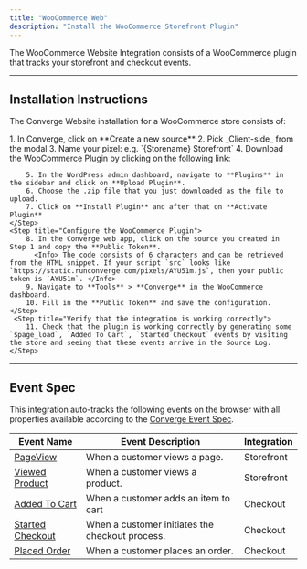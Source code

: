 ```yaml
---
title: "WooCommerce Web"
description: "Install the WooCommerce Storefront Plugin"
---
```


The WooCommerce Website Integration consists of a WooCommerce plugin that tracks your storefront and checkout events.

---


## Installation Instructions

The Converge Website installation for a WooCommerce store consists of:

  <Steps>
    <Step title="Create a new Client Source in Converge">
      1. In Converge, click on **Create a new source**
        2. Pick _Client-side_ from the modal
        3. Name your pixel: e.g. `{Storename} Storefront`
    </Step>
    <Step title="Install the WooCommerce Plugin">
        4. Download the WooCommerce Plugin by clicking on the following link: <DownloadLink linkTarget="https://static.runconverge.com/converge_woocommerce.zip" linkText="Download Plugin"/>
          
        5. In the WordPress admin dashboard, navigate to **Plugins** in the sidebar and click on **Upload Plugin**.
        6. Choose the .zip file that you just downloaded as the file to upload.
        7. Click on **Install Plugin** and after that on **Activate Plugin** 
    </Step>
    <Step title="Configure the WooCommerce Plugin">
        8. In the Converge web app, click on the source you created in Step 1 and copy the **Public Token**. 
          <Info> The code consists of 6 characters and can be retrieved from the HTML snippet. If your script `src` looks like `https://static.runconverge.com/pixels/AYU51m.js`, then your public token is `AYU51m`. </Info>
        9. Navigate to **Tools** > **Converge** in the WooCommerce dashboard.
        10. Fill in the **Public Token** and save the configuration.
    </Step>
     <Step title="Verify that the integration is working correctly">
        11. Check that the plugin is working correctly by generating some `$page_load`, `Added To Cart`, `Started Checkout` events by visiting the store and seeing that these events arrive in the Source Log.
    </Step>
</Steps>
    
---

## Event Spec

This integration auto-tracks the following events on the browser with all properties available according to the [Converge Event Spec](/sources/converge-spec).

| Event Name                                                  | Event Description                               | Integration |
| ----------------------------------------------------------- | ----------------------------------------------- | ----------- |
| [PageView](/sources/converge-spec#page-view)                | When a customer views a page.                   | Storefront  |
| [Viewed Product](/sources/converge-spec#viewed-product)     | When a customer views a product.                | Storefront  |
| [Added To Cart](/sources/converge-spec#added-to-cart)       | When a customer adds an item to cart            | Checkout    |
| [Started Checkout](/sources/converge-spec#started-checkout) | When a customer initiates the checkout process. | Checkout    |
| [Placed Order](/sources/converge-spec#placed-order) | When a customer places an order. | Checkout    |


